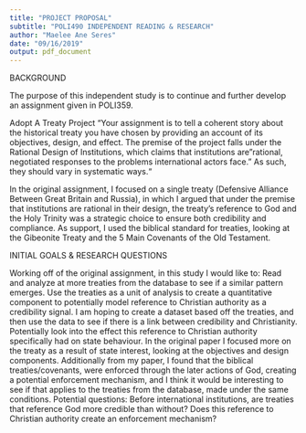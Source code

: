```yaml
---
title: "PROJECT PROPOSAL"
subtitle: "POLI490 INDEPENDENT READING & RESEARCH"
author: "Maelee Ane Seres"
date: "09/16/2019"
output: pdf_document
---
```


BACKGROUND

The purpose of this independent study is to continue and further develop an assignment given in POLI359. 

Adopt A Treaty Project
“Your assignment is to tell a coherent story about the historical treaty you have chosen by providing an account of its objectives, design, and effect. The premise of the project falls under the Rational Design of Institutions, which claims that institutions are "rational, negotiated responses to the problems international actors face." As such, they should vary in systematic ways.“

In the original assignment, I focused on a single treaty (Defensive Alliance Between Great Britain and Russia), in which I argued that under the premise that institutions are rational in their design, the treaty’s reference to God and the Holy Trinity was a strategic choice to ensure both credibility and compliance. As support, I used the biblical standard for treaties, looking at the Gibeonite Treaty and the 5 Main Covenants of the Old Testament. 

INITIAL GOALS & RESEARCH QUESTIONS

Working off of the original assignment, in this study I would like to:
Read and analyze at more treaties from the database to see if a similar pattern emerges.
Use the treaties as a unit of analysis to create a quantitative component to potentially model reference to Christian authority as a credibility signal. I am hoping to create a dataset based off the treaties, and then use the data to see if there is a link between credibility and Christianity. 
Potentially look into the effect this reference to Christian authority specifically had on state behaviour. In the original paper I focused more on the treaty as a result of state interest, looking at the objectives and design components. 
Additionally from my paper, I found that the biblical treaties/covenants, were enforced through the later actions of God, creating a potential enforcement mechanism, and I think it would be interesting to see if that applies to the treaties from the database, made under the same conditions. 
Potential questions: Before international institutions, are treaties that reference God more credible than without? Does this reference to Christian authority create an enforcement mechanism?